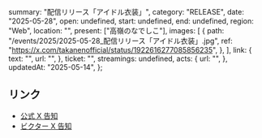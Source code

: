   summary: "配信リリース「アイドル衣装」",
  category: "RELEASE",
  date: "2025-05-28",
  open: undefined,
  start: undefined,
  end: undefined,
  region: "Web",
  location: "",
  present: ["高嶺のなでしこ"],
  images: [
    {
      path: "/events/2025/2025-05-28_配信リリース「アイドル衣装」.jpg",
      ref: "https://x.com/takanenofficial/status/1922616277085856235",
    },
  ],
  link: {
    text: "",
    url: "",
  },
  ticket: "",
  streamings: undefined,
  acts: {
    url: "",
  },
  updatedAt: "2025-05-14",
};

## リンク

- [公式 X 告知](https://x.com/takanenofficial/status/1922616277085856235)
- [ビクター X 告知](https://x.com/VictorMusic/status/1922617103506387048)
